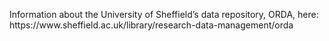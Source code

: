 <!-- Include information about your organisational data repository here. -->
Information about the University of Sheffield's data repository, ORDA, here: https://www.sheffield.ac.uk/library/research-data-management/orda

